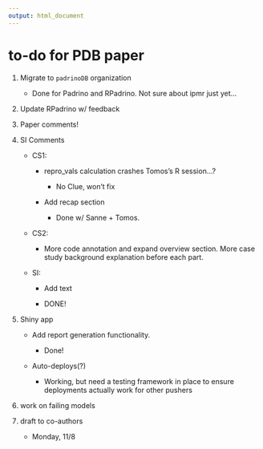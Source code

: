 ```yaml
---
output: html_document
--- 
```


# to-do for PDB paper

1. Migrate to `padrinoDB` organization
    
    + Done for Padrino and RPadrino. Not sure about ipmr just yet...
    
2. Update RPadrino w/ feedback

3. Paper comments!

4. SI Comments

    + CS1: 
    
      + repro_vals calculation crashes Tomos's R session...?
      
          + No Clue, won't fix
    
      + Add recap section
      
          + Done w/ Sanne + Tomos.
      
    + CS2:
    
      + More code annotation and expand overview section. More case study background explanation before each part. 
      
    + SI: 
        
      + Add text
      
      + DONE!
      
5. Shiny app

    + Add report generation functionality.
    
      + Done!
    
    + Auto-deploys(?)
    
      + Working, but need a testing framework in place to ensure deployments actually work for other pushers

2. work on failing models

3. draft to co-authors

    + Monday, 11/8
    


